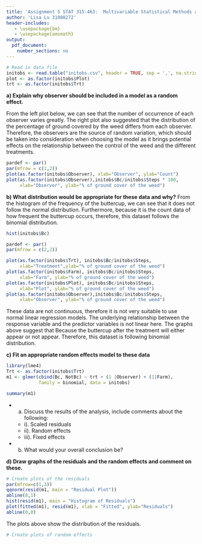 ```yaml
---
title: 'Assignment 5 STAT 315-463:  Multivariable Statistical Methods and Applications'
author: 'Lisa Lu 31088272'
header-includes:
   - \usepackage{bm}
   - \usepackage{amsmath}
output: 
  pdf_document:
    number_sections: no
---
```



```r
# Read in data file
initobs <- read.table("initobs.csv", header = TRUE, sep = ',', na.strings = "na")
plot <- as.factor(initobs$Plot)
trt <- as.factor(initobs$Trt)
```

**a) Explain why observer should be included in a model as a random effect.**

From the left plot below, we can see that the number of occurrence of each observer varies greatly. The right plot also suggested that the distribution of the percentage of ground covered by the weed differs from each observer. Therefore, the observers are the source of random variation, which should be taken into consideration when choosing the model as it brings potential effects on the relationship between the control of the weed and the different treatments. 

```r
pardef <- par()
par(mfrow = c(1,2))
plot(as.factor(initobs$Observer), xlab="Observer", ylab="Count")
plot(as.factor(initobs$Observer),initobs$Bc/initobs$Steps * 100, 
     xlab="Observer", ylab="% of ground cover of the weed")
```

**b) What distribution would be appropriate for these data and why?**
From the histogram of the frequency of the buttercup, we can see that it does not follow the normal distribution. Furthermore, because it is the count data of how frequent the buttercup occurs, therefore, this dataset follows the binomial distribution.

```r
hist(initobs$Bc)

pardef <- par()
par(mfrow = c(2,2))

plot(as.factor(initobs$Trt), initobs$Bc/initobs$Steps, 
     xlab="Treatment",ylab="% of ground cover of the weed")
plot(as.factor(initobs$Farm), initobs$Bc/initobs$Steps, 
     xlab="Farm", ylab="% of ground cover of the weed")
plot(as.factor(initobs$Plot), initobs$Bc/initobs$Steps, 
     xlab="Plot", ylab="% of ground cover of the weed")
plot(as.factor(initobs$Observer),initobs$Bc/initobs$Steps, 
     xlab="Observer", ylab="% of ground cover of the weed")
```

These data are not continuous, therefore it is not very suitable to use normal linear regression models. The underlying relationship between the response variable and the predictor variables is not linear here. The graphs above suggest that 
Because the buttercup after the treatment will either appear or not appear. Therefore, this dataset is following binomial distribution.


**c) Fit an appropriate random effects model to these data**

```r
library(lme4)
Trt <- as.factor(initobs$Trt)
m1 <- glmer(cbind(Bc, NotBc) ~ trt + (1 |Observer) + (1|Farm), 
            family = binomial, data = initobs)

summary(m1)
```


* a. Discuss the results of the analysis, include comments about the following:
  + i). Scaled residuals
  + ii). Random effects
  + iii). Fixed effects
* b. What would your overall conclusion be?

**d) Draw graphs of the residuals and the random effects and comment on these.**
```r
# Create plots of the residuals
par(mfrow=c(1,3))
qqnorm(resid(m1, main = "Residual Plot"))
abline(0,1)
hist(resid(m1), main = "Histogram of Residuals")
plot(fitted(m1), resid(m1), xlab = "Fitted", ylab="Residuals")
abline(0,0)
```
The plots above show the distribution of the residuals. 


```r
# Create plots of random effects

```


